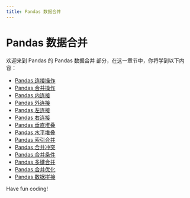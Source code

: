 ```yaml
---
title: Pandas 数据合并
---
```


# Pandas 数据合并

欢迎来到 Pandas 的 Pandas 数据合并 部分，在这一章节中，你将学到以下内容：

- [Pandas 连接操作](./0-pandas-connection-operation.mdx)
- [Pandas 合并操作](./1-pandas-merge-operation.mdx)
- [Pandas 内连接](./2-pandas-internal-connection.mdx)
- [Pandas 外连接](./3-pandas-external-connection.mdx)
- [Pandas 左连接](./4-pandas-left-connection.mdx)
- [Pandas 右连接](./5-pandas-right-connection.mdx)
- [Pandas 垂直堆叠](./6-pandas-vertical-stacking.mdx)
- [Pandas 水平堆叠](./7-pandas-horizontal-stacking.mdx)
- [Pandas 索引合并](./8-pandas-index-merge.mdx)
- [Pandas 合并冲突](./9-pandas-merge-conflicts.mdx)
- [Pandas 合并条件](./10-pandas-merge-conditions.mdx)
- [Pandas 多键合并](./11-pandas-multi-key-merge.mdx)
- [Pandas 合并优化](./12-pandas-merge-optimization.mdx)
- [Pandas 数据拼接](./13-pandas-data-stitching.mdx)

Have fun coding!